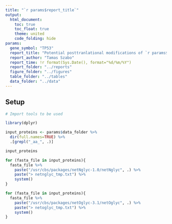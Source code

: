 ```yaml
---
title: "`r params$report_title`"
output: 
  html_document:
    toc: true
    toc_float: true
    theme: united
    code_folding: hide
params:
  gene_symbol: "TP53"
  report_title: "Potential posttranlational modifications of `r params$gene_symbol`"
  report_author: "Tamas Szabo"
  report_time: !r format(Sys.Date(), format="%d/%m/%Y")
  report_folder: "../reports"
  figure_folder: "../figures"
  table_folder: "../tables"
  data_folder: "../data"
---
```

## Setup

```r
# Import tools to be used

library(dplyr)
```

```r
input_proteins <- params$data_folder %>%
  dir(full.names=TRUE) %>%
  .[grepl("_aa_", .)]

input_proteins
```

```r
for (fasta_file in input_proteins){
  fasta_file %>%
    paste("/usr/cbs/packages/netNglyc-1.0/netNglyc", .) %>%
    paste("> netnglyc_tmp.txt") %>%
    system()
}
```

```r
for (fasta_file in input_proteins){
  fasta_file %>%
    paste("/usr/cbs/packages/netOglyc-3.1/netOglyc", .) %>%
    paste("> netoglyc_tmp.txt") %>%
    system()
}
```
